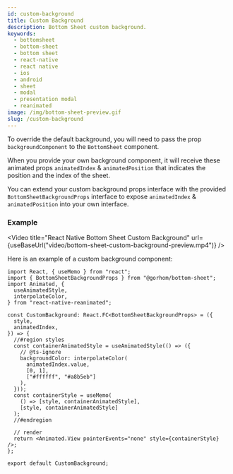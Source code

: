 ```yaml
---
id: custom-background
title: Custom Background
description: Bottom Sheet custom background.
keywords:
  - bottomsheet
  - bottom-sheet
  - bottom sheet
  - react-native
  - react native
  - ios
  - android
  - sheet
  - modal
  - presentation modal
  - reanimated
image: /img/bottom-sheet-preview.gif
slug: /custom-background
---
```


To override the default background, you will need to pass the prop `backgroundComponent` to the `BottomSheet` component.

When you provide your own background component, it will receive these animated props `animatedIndex` & `animatedPosition` that indicates the position and the index of the sheet.

You can extend your custom background props interface with the provided `BottomSheetBackgroundProps` interface to expose `animatedIndex` & `animatedPosition` into your own interface.

### Example


<Video
  title="React Native Bottom Sheet Custom Background"
  url={useBaseUrl("video/bottom-sheet-custom-background-preview.mp4")}
/>

Here is an example of a custom background component:

```tsx
import React, { useMemo } from "react";
import { BottomSheetBackgroundProps } from "@gorhom/bottom-sheet";
import Animated, {
  useAnimatedStyle,
  interpolateColor,
} from "react-native-reanimated";

const CustomBackground: React.FC<BottomSheetBackgroundProps> = ({
  style,
  animatedIndex,
}) => {
  //#region styles
  const containerAnimatedStyle = useAnimatedStyle(() => ({
    // @ts-ignore
    backgroundColor: interpolateColor(
      animatedIndex.value,
      [0, 1],
      ["#ffffff", "#a8b5eb"]
    ),
  }));
  const containerStyle = useMemo(
    () => [style, containerAnimatedStyle],
    [style, containerAnimatedStyle]
  );
  //#endregion

  // render
  return <Animated.View pointerEvents="none" style={containerStyle} />;
};

export default CustomBackground;
```
